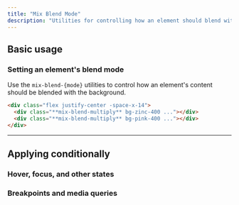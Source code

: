 ```yaml
---
title: "Mix Blend Mode"
description: "Utilities for controlling how an element should blend with the background."
---
```




## Basic usage

### Setting an element's blend mode

Use the `mix-blend-{mode}` utilities to control how an element's content should be blended with the background.

<Example>
  <div class="flex justify-center -space-x-14">
    <div class="w-32 h-32 mix-blend-multiply bg-zinc-400 rounded-full"></div>
    <div class="w-32 h-32 mix-blend-multiply bg-pink-400 rounded-full"></div>
  </div>
</Example>

```html
<div class="flex justify-center -space-x-14">
  <div class="**mix-blend-multiply** bg-zinc-400 ..."></div>
  <div class="**mix-blend-multiply** bg-pink-400 ..."></div>
</div>
```

---

## <Heading ignore>Applying conditionally</Heading>

### <Heading ignore>Hover, focus, and other states</Heading>

<HoverFocusAndOtherStates defaultClass="mix-blend-multiply" featuredClass="mix-blend-overlay" />

### <Heading ignore>Breakpoints and media queries</Heading>

<BreakpointsAndMediaQueries defaultClass="mix-blend-multiply" featuredClass="mix-blend-overlay" />

